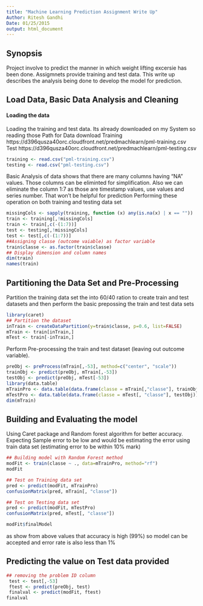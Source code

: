 ```yaml
---
title: "Machine Learning Prediction Assignment Write Up"
Author: Ritesh Gandhi
Date: 01/25/2015
output: html_document
---
```


## Synopsis
Project involve to predict the manner in which weight lifting excersie has been done. Assigmnets provide training and test data. This write up describes the analysis being done to develop the model for prediction.

## Load Data, Basic Data Analysis and Cleaning

#### Loading the data
Loading the training and test data. Its already downloaded on my System so reading those
Path for Data download
Training
https://d396qusza40orc.cloudfront.net/predmachlearn/pml-training.csv
Test
https://d396qusza40orc.cloudfront.net/predmachlearn/pml-testing.csv
```r
training <- read.csv("pml-training.csv")
testing <- read.csv("pml-testing.csv")
```
Basic Analysis of data shows that there are many columns having "NA" values. Those columns can be eliminted for simplification. Also we can eliminate the column 1:7 as those are timestamp values, use values and series number. That won't be helpful for prediction
Performing these operation on both training and testing data set
```r
missingCols <- sapply(training, function (x) any(is.na(x) | x == ""))
train <- training[,!missingCols]
train <- train[,c(-(1:7))]
test <- testing[,!missingCols]
test <- test[,c(-(1:7))] 
##Assigning classe (outcome vaiable) as factor variable
train$classe <- as.factor(train$classe)
## Display dimension and column names 
dim(train)
names(train)
```
## Partitioning the Data Set and Pre-Processing
Partition the training data set the into 60/40 ration to create train and test datasets and then perform the basic prepossing the train and test data sets

```r
library(caret)
## Partition the dataset
inTrain <- createDataPartition(y=train$classe, p=0.6, list=FALSE)
mTrain <- train[inTrain,]
mTest <- train[-inTrain,]
```

Perform Pre-processing the train and test dataset (leaving out outcome variable).

```r
preObj <- preProcess(mTrain[,-53], method=c("center", "scale"))
trainObj <- predict(preObj, mTrain[,-53])
testObj <- predict(preObj, mTest[-53])
library(data.table)
mTrainPro <- data.table(data.frame(classe = mTrain[,"classe"], trainObj))
mTestPro <- data.table(data.frame(classe = mTest[, "classe"], testObj))
dim(mTrain)
```
## Building and Evaluating the model
Using Caret package and Random forest algorithm for better accuracy. Expecting Sample error to be low and would be estimating the error using train data set (estimating error to be within 10% mark)


```r
## Building model with Random Forest method
modFit <- train(classe ~ ., data=mTrainPro, method="rf")
modFit

## Test on Training data set
pred <- predict(modFit, mTrainPro)
confusionMatrix(pred, mTrain[, "classe"])

## Test on Testing data set
pred <- predict(modFit, mTestPro)
confusionMatrix(pred, mTest[, "classe"])

modFit$finalModel
```
as show from above values that accuracy is high (99%) so model can be accepted and error rate is also less than 1%

## Predicting the value on Test data provided

```r
## removing the problem ID column
 test <- test[,-53]
 ftest <- predict(preObj, test)
 finalval <- predict(modFit, ftest)
finalval
```
